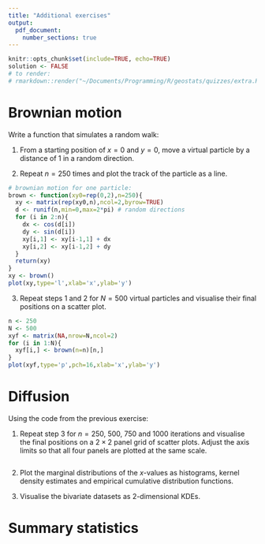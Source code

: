 ```yaml
---
title: "Additional exercises"
output:
  pdf_document:
    number_sections: true
---
```


```r
knitr::opts_chunk$set(include=TRUE, echo=TRUE)
solution <- FALSE
# to render:
# rmarkdown::render("~/Documents/Programming/R/geostats/quizzes/extra.Rmd","pdf_document")
```

# Brownian motion

Write a function that simulates a random walk:

1. From a starting position of $x=0$ and $y=0$, move a virtual
particle by a distance of 1 in a random direction.

2. Repeat $n=250$ times and plot the track of the particle as a line.

```r
# brownian motion for one particle:
brown <- function(xy0=rep(0,2),n=250){
  xy <- matrix(rep(xy0,n),ncol=2,byrow=TRUE)
  d <- runif(n,min=0,max=2*pi) # random directions
  for (i in 2:n){
    dx <- cos(d[i])
    dy <- sin(d[i])
    xy[i,1] <- xy[i-1,1] + dx
    xy[i,2] <- xy[i-1,2] + dy
  }
  return(xy)
}
xy <- brown()
plot(xy,type='l',xlab='x',ylab='y')
```

3. Repeat steps 1 and 2 for $N=500$ virtual particles and visualise
their final positions on a scatter plot.

```r
n <- 250
N <- 500
xyf <- matrix(NA,nrow=N,ncol=2)
for (i in 1:N){
  xyf[i,] <- brown(n=n)[n,]
}
plot(xyf,type='p',pch=16,xlab='x',ylab='y')
```

# Diffusion

Using the code from the previous exercise:

1. Repeat step 3 for $n=250$, 500, 750 and 1000 iterations and
visualise the final positions on a ${2}\times{2}$ panel grid of
scatter plots. Adjust the axis limits so that all four panels are
plotted at the same scale.

```r

```

2. Plot the marginal distributions of the $x$-values as histograms,
kernel density estimates and empirical cumulative distribution
functions.

3. Visualise the bivariate datasets as 2-dimensional KDEs.

# Summary statistics

